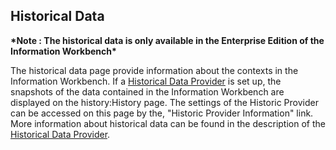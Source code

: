 == Historical Data ==

'''*Note : The historical data is only available in the Enterprise Edition of the Information Workbench*'''

The historical data page provide information about the contexts in the Information Workbench.  If a [[Help:HistoricalDataProvider|Historical Data Provider]] is set up, the snapshots of the data contained in the Information Workbench are displayed on the history:History page.  The settings of the Historic Provider can be accessed on this page by the, "Historic Provider Information" link. More information about historical data can be found in the description of the [[Help:HistoricalDataProvider|Historical Data Provider]].